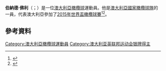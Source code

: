 {{expand|time=2015-11-22T07:30:50+00:00}}
'''伯納德·佛利'''（{{lang-en|Bernard Foley}}；{{bd|1989年|9月8日}}）是一位[[澳大利亞|澳大利亞]][[橄欖球|橄欖球]]運動員。他是[[澳大利亞國家橄欖球隊|澳大利亞國家橄欖球隊]]的一員，代表澳大利亞參加了[[2015年世界盃橄欖球賽|2015年世界盃橄欖球賽]]<ref>{{Cite web |url=http://www.bbc.co.uk/sport/rugby-union/34413339 |title=存档副本 |accessdate=2015-11-22 |archive-date=2015-12-05 |archive-url=https://web.archive.org/web/20151205044759/http://www.bbc.co.uk/sport/rugby-union/34413339 |dead-url=no }}</ref><ref>{{Cite web |url=http://www.bbc.co.uk/sport/rugby-union/match/ERUP3878959 |title=存档副本 |accessdate=2015-11-22 |archive-date=2015-12-09 |archive-url=https://web.archive.org/web/20151209235657/http://www.bbc.co.uk/sport/rugby-union/match/ERUP3878959 |dead-url=no }}</ref>。
==參考資料==
{{Reflist}}
[[Category:澳大利亞橄欖球運動員|Category:澳大利亞橄欖球運動員]]
[[Category:澳大利亚英联邦运动会银牌得主|Category:澳大利亚英联邦运动会银牌得主]]
